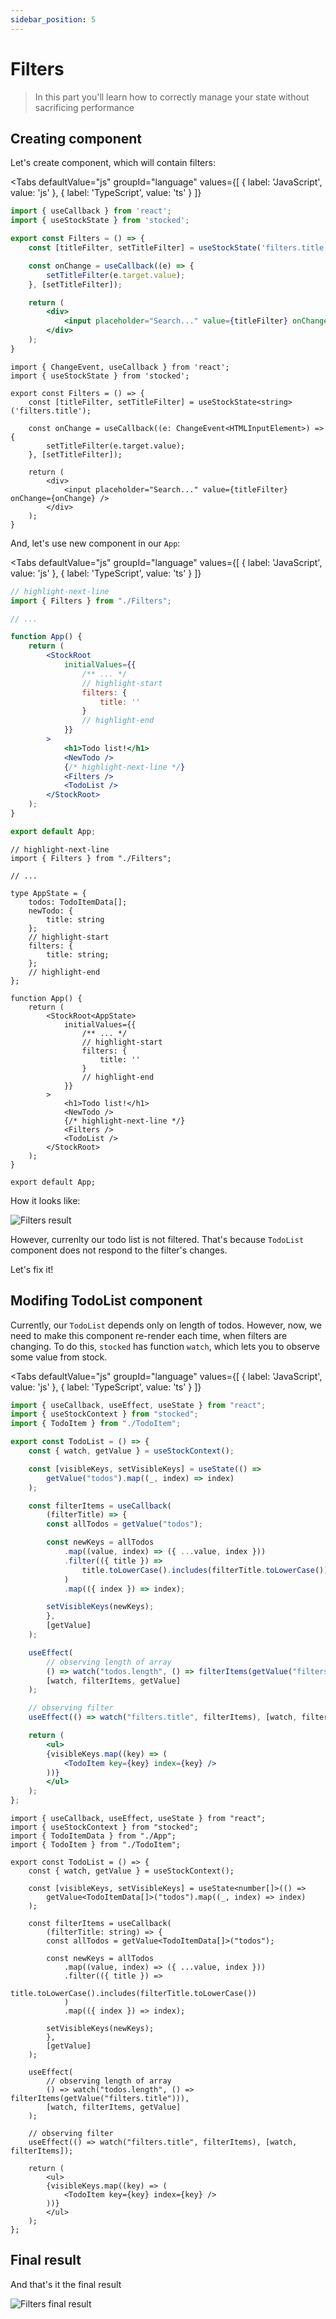 ---
sidebar_position: 5
---

# Filters

> In this part you'll learn how to correctly manage your state without sacrificing performance

## Creating component

Let's create component, which will contain filters:


<Tabs
    defaultValue="js"
    groupId="language"
    values={[
        { label: 'JavaScript', value: 'js' },
        { label: 'TypeScript', value: 'ts' }
    ]}
>
<TabItem value="js">

```jsx title=Filters.jsx
import { useCallback } from 'react';
import { useStockState } from 'stocked';

export const Filters = () => {
    const [titleFilter, setTitleFilter] = useStockState('filters.title');

    const onChange = useCallback((e) => {
        setTitleFilter(e.target.value);
    }, [setTitleFilter]);

    return (
        <div>
            <input placeholder="Search..." value={titleFilter} onChange={onChange} />
        </div>
    );
}
```

</TabItem>
<TabItem value="ts">

```tsx title=Filters.tsx
import { ChangeEvent, useCallback } from 'react';
import { useStockState } from 'stocked';

export const Filters = () => {
    const [titleFilter, setTitleFilter] = useStockState<string>('filters.title');

    const onChange = useCallback((e: ChangeEvent<HTMLInputElement>) => {
        setTitleFilter(e.target.value);
    }, [setTitleFilter]);

    return (
        <div>
            <input placeholder="Search..." value={titleFilter} onChange={onChange} />
        </div>
    );
}
```

</TabItem>
</Tabs>

And, let's use new component in our `App`:

<Tabs
    defaultValue="js"
    groupId="language"
    values={[
        { label: 'JavaScript', value: 'js' },
        { label: 'TypeScript', value: 'ts' }
    ]}
>
<TabItem value="js">

```jsx title=App.jsx
// highlight-next-line
import { Filters } from "./Filters";

// ...

function App() {
    return (
        <StockRoot
            initialValues={{
                /** ... */
                // highlight-start
                filters: {
                    title: ''
                }
                // highlight-end
            }}
        >
            <h1>Todo list!</h1>
            <NewTodo />
            {/* highlight-next-line */}
            <Filters />
            <TodoList />
        </StockRoot>
    );
}

export default App;
```

</TabItem>
<TabItem value="ts">

```tsx title=App.tsx
// highlight-next-line
import { Filters } from "./Filters";

// ...

type AppState = {
    todos: TodoItemData[];
    newTodo: {
        title: string
    };
    // highlight-start
    filters: {
        title: string;
    };
    // highlight-end
};

function App() {
    return (
        <StockRoot<AppState>
            initialValues={{
                /** ... */
                // highlight-start
                filters: {
                    title: ''
                }
                // highlight-end
            }}
        >
            <h1>Todo list!</h1>
            <NewTodo />
            {/* highlight-next-line */}
            <Filters />
            <TodoList />
        </StockRoot>
    );
}

export default App;
```

</TabItem>
</Tabs>

How it looks like:

<p align="center">

![Filters result](img/tutorial-filters-result.jpg)

</p>

However, currenlty our todo list is not filtered. That's because `TodoList` component does not respond to the filter's changes. 

Let's fix it!

## Modifing TodoList component

Currently, our `TodoList` depends only on length of todos. However, now, we need to make this component re-render each time, when filters are changing. To do this, `stocked` has function `watch`, which lets you to observe some value from stock.

<Tabs
    defaultValue="js"
    groupId="language"
    values={[
        { label: 'JavaScript', value: 'js' },
        { label: 'TypeScript', value: 'ts' }
    ]}
>
<TabItem value="js">

```jsx title=TodoList.jsx
import { useCallback, useEffect, useState } from "react";
import { useStockContext } from "stocked";
import { TodoItem } from "./TodoItem";

export const TodoList = () => {
    const { watch, getValue } = useStockContext();

    const [visibleKeys, setVisibleKeys] = useState(() =>
        getValue("todos").map((_, index) => index)
    );

    const filterItems = useCallback(
        (filterTitle) => {
        const allTodos = getValue("todos");

        const newKeys = allTodos
            .map((value, index) => ({ ...value, index }))
            .filter(({ title }) =>
                title.toLowerCase().includes(filterTitle.toLowerCase())
            )
            .map(({ index }) => index);

        setVisibleKeys(newKeys);
        },
        [getValue]
    );

    useEffect(
        // observing length of array
        () => watch("todos.length", () => filterItems(getValue("filters.title"))),
        [watch, filterItems, getValue]
    );

    // observing filter
    useEffect(() => watch("filters.title", filterItems), [watch, filterItems]);

    return (
        <ul>
        {visibleKeys.map((key) => (
            <TodoItem key={key} index={key} />
        ))}
        </ul>
    );
};
```

</TabItem>
<TabItem value="ts">

```tsx title=TodoList.tsx
import { useCallback, useEffect, useState } from "react";
import { useStockContext } from "stocked";
import { TodoItemData } from "./App";
import { TodoItem } from "./TodoItem";

export const TodoList = () => {
    const { watch, getValue } = useStockContext();

    const [visibleKeys, setVisibleKeys] = useState<number[]>(() =>
        getValue<TodoItemData[]>("todos").map((_, index) => index)
    );

    const filterItems = useCallback(
        (filterTitle: string) => {
        const allTodos = getValue<TodoItemData[]>("todos");

        const newKeys = allTodos
            .map((value, index) => ({ ...value, index }))
            .filter(({ title }) =>
                title.toLowerCase().includes(filterTitle.toLowerCase())
            )
            .map(({ index }) => index);

        setVisibleKeys(newKeys);
        },
        [getValue]
    );

    useEffect(
        // observing length of array
        () => watch("todos.length", () => filterItems(getValue("filters.title"))),
        [watch, filterItems, getValue]
    );

    // observing filter
    useEffect(() => watch("filters.title", filterItems), [watch, filterItems]);

    return (
        <ul>
        {visibleKeys.map((key) => (
            <TodoItem key={key} index={key} />
        ))}
        </ul>
    );
};
```

</TabItem>
</Tabs>

## Final result

And that's it the final result

<p align="center">

![Filters final result](img/tutorial-filters-final-result.jpg)

</p>
